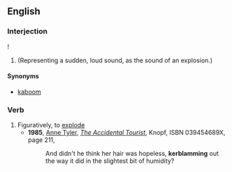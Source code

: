 ==English==
===Interjection===
{{en-intj}}!
#(Representing a sudden, loud sound, as the sound of an explosion.)
====Synonyms====
*[[kaboom]]

===Verb===
{{en-verb|kerblam|m|ed}}
# Figuratively, to [[explode]]
#*'''1985''', [[w:Anne Tyler|Anne Tyler]], [[w:The Accidental Tourist|''The Accidental Tourist'']], Knopf, ISBN 039454689X, page 211,
#*:And didn't he think her hair was hopeless, '''kerblamming''' out the way it did in the slightest bit of humidity?